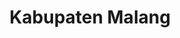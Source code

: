 ---
title: Kabupaten Malang
description: Bersama dengan Kota Batu dan Kota Malang, Kabupaten Malang merupakan bagian dari kesatuan wilayah yang dikenal dengan Malang Raya. Sebagian besar wilayah Kabupaten Malang berupa pegunungan.
category: Kabupaten
---